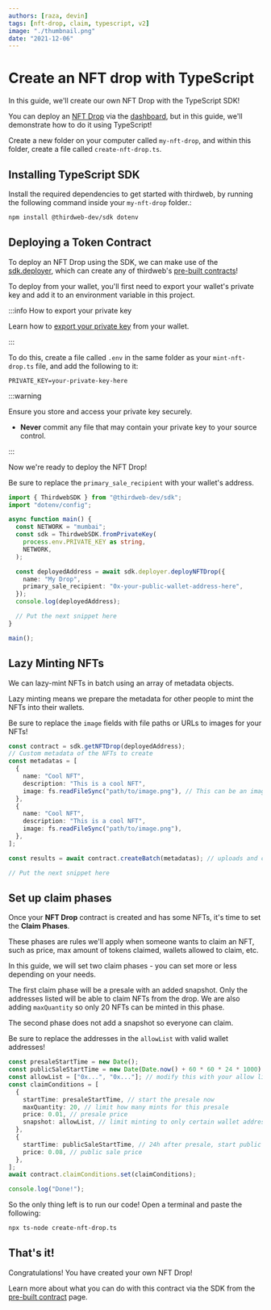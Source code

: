 ```yaml
---
authors: [raza, devin]
tags: [nft-drop, claim, typescript, v2]
image: "./thumbnail.png"
date: "2021-12-06"
---
```


# Create an NFT drop with TypeScript

In this guide, we'll create our own NFT Drop with the TypeScript SDK!

<!-- truncate -->

You can deploy an [NFT Drop](/pre-built-contracts/nft-drop) via the [dashboard](https://thirdweb.com/dashboard), but in this guide, we'll demonstrate how to do it using TypeScript!

Create a new folder on your computer called `my-nft-drop`, and within this folder, create a file called `create-nft-drop.ts`.

## Installing TypeScript SDK

Install the required dependencies to get started with thirdweb, by running the following command inside your `my-nft-drop` folder.:

```bash
npm install @thirdweb-dev/sdk dotenv
```

## Deploying a Token Contract

To deploy an NFT Drop using the SDK, we can make use of the [sdk.deployer](/typescript/sdk.thirdwebsdk.deployer),
which can create any of thirdweb's [pre-built contracts](/pre-built-contracts)!

To deploy from your wallet, you'll first need to export your wallet's private key and add it to an environment variable in this project.

:::info How to export your private key

Learn how to [export your private key](/guides/create-a-metamask-wallet#export-your-private-key) from your wallet.

:::

To do this, create a file called `.env` in the same folder as your `mint-nft-drop.ts` file, and add the following to it:

```
PRIVATE_KEY=your-private-key-here
```

:::warning

Ensure you store and access your private key securely.

- **Never** commit any file that may contain your private key to your source control.

:::

Now we're ready to deploy the NFT Drop!

Be sure to replace the `primary_sale_recipient` with your wallet's address.

```typescript
import { ThirdwebSDK } from "@thirdweb-dev/sdk";
import "dotenv/config";

async function main() {
  const NETWORK = "mumbai";
  const sdk = ThirdwebSDK.fromPrivateKey(
    process.env.PRIVATE_KEY as string,
    NETWORK,
  );

  const deployedAddress = await sdk.deployer.deployNFTDrop({
    name: "My Drop",
    primary_sale_recipient: "0x-your-public-wallet-address-here",
  });
  console.log(deployedAddress);

  // Put the next snippet here
}

main();
```

## Lazy Minting NFTs

We can lazy-mint NFTs in batch using an array of metadata objects.

Lazy minting means we prepare the metadata for other people to mint the NFTs into their wallets.

Be sure to replace the `image` fields with file paths or URLs to images for your NFTs!

```typescript
const contract = sdk.getNFTDrop(deployedAddress);
// Custom metadata of the NFTs to create
const metadatas = [
  {
    name: "Cool NFT",
    description: "This is a cool NFT",
    image: fs.readFileSync("path/to/image.png"), // This can be an image url or file
  },
  {
    name: "Cool NFT",
    description: "This is a cool NFT",
    image: fs.readFileSync("path/to/image.png"),
  },
];

const results = await contract.createBatch(metadatas); // uploads and creates the NFTs on chain

// Put the next snippet here
```

## Set up claim phases

Once your **NFT Drop** contract is created and has some NFTs, it's time to set the **Claim Phases**.

These phases are rules we'll apply when someone wants to claim an NFT, such as price, max amount of tokens claimed, wallets allowed to claim, etc.

In this guide, we will set two claim phases - you can set more or less depending on your needs.

The first claim phase will be a presale with an added snapshot. Only the addresses listed will be able to claim NFTs from the drop.
We are also adding `maxQuantity` so only 20 NFTs can be minted in this phase.

The second phase does not add a snapshot so everyone can claim.

Be sure to replace the addresses in the `allowList` with valid wallet addresses!

```typescript
const presaleStartTime = new Date();
const publicSaleStartTime = new Date(Date.now() + 60 * 60 * 24 * 1000); // today's date + 24 hours
const allowList = ["0x...", "0x..."]; // modify this with your allow list
const claimConditions = [
  {
    startTime: presaleStartTime, // start the presale now
    maxQuantity: 20, // limit how many mints for this presale
    price: 0.01, // presale price
    snapshot: allowList, // limit minting to only certain wallet addresses
  },
  {
    startTime: publicSaleStartTime, // 24h after presale, start public sale
    price: 0.08, // public sale price
  },
];
await contract.claimConditions.set(claimConditions);

console.log("Done!");
```

So the only thing left is to run our code! Open a terminal and paste the following:

```bash
npx ts-node create-nft-drop.ts
```

## That's it!

Congratulations! You have created your own NFT Drop!

Learn more about what you can do with this contract via the SDK from the [pre-built contract](/pre-built-contracts/nft-drop) page.

